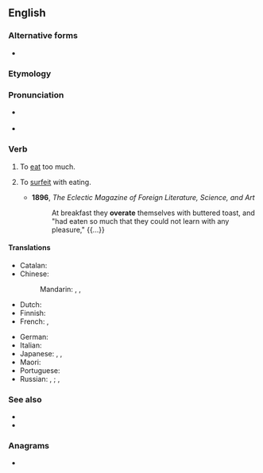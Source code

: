 ==English==

===Alternative forms===
* {{l|en|over-eat}}

===Etymology===
{{prefix|en|over|eat}}

===Pronunciation===
* {{a|US}} {{IPA|/ˌoʊvɚˈit/|lang=en}}
* {{rhymes|iːt|lang=en}}

===Verb===
{{en-verb|overeats|overeating|overate|overeaten}}

# {{lb|en|intransitive}} To [[eat]] too much.
# {{lb|en|reflexive|dated}} To [[surfeit]] with eating.
#* '''1896''', ''The Eclectic Magazine of Foreign Literature, Science, and Art''
#*: At breakfast they '''overate''' themselves with buttered toast, and "had eaten so much that they could not learn with any pleasure," {{...}}

====Translations====
{{trans-top|eat too much}}
* Catalan: {{t+|ca|sobremenjar}}
* Chinese:
*: Mandarin: {{t|cmn|[[吃]][[得]][[過多]]|sc=Hani}}, {{t|cmn|[[吃]][[得]][[过多]]|tr=chī de guòduō|sc=Hani}}, {{t+|cmn|暴食|tr=bàoshí|sc=Hani}}
* Dutch: {{t+|nl|overeten}}
* Finnish: {{t+|fi|ylensyödä}}
* French: {{t|fr|[[trop]] [[manger]]}}, {{t+|fr|suralimenter|alt=se suralimenter}}
{{trans-mid}}
* German: {{t+|de|überessen|alt=sich überessen}}
* Italian: {{t|it|mangiare troppo}}
* Japanese: {{t|ja|過食|tr=かしょくする, kashoku suru|alt=過食する|sc=Jpan}}, {{t|ja|暴食|tr=ぼうしょくする, bōshoku suru|alt=暴食する|sc=Jpan}}, {{t|ja|食べ過ぎる|tr=たべすぎる, tabesugiru|sc=Jpan}}
* Maori: {{t|mi|pūponga}}
* Portuguese: {{t+|pt|empachar}}
* Russian: {{t+|ru|объеда́ться|impf}}, {{t+|ru|объе́сться|pf}}; {{t+|ru|перееда́ть|impf}}, {{t+|ru|перее́сть|pf}}
{{trans-bottom}}

===See also===
* {{l|en|pack on the pounds}}
* {{l|en|obesity}}

===Anagrams===
* {{anagrams|en|a=aeeortv|overate|toreave}}